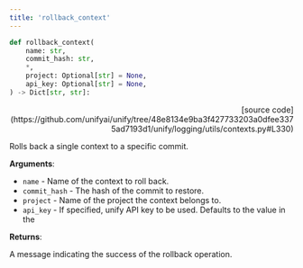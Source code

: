 ```yaml
---
title: 'rollback_context'
---
```


```python
def rollback_context(
    name: str,
    commit_hash: str,
    *,
    project: Optional[str] = None,
    api_key: Optional[str] = None,
) -> Dict[str, str]:
```

<p align="right">[source code](https://github.com/unifyai/unify/tree/48e8134e9ba3f427733203a0dfee3375ad7193d1/unify/logging/utils/contexts.py#L330)</p>

Rolls back a single context to a specific commit.

**Arguments**:

- `name` - Name of the context to roll back.
- `commit_hash` - The hash of the commit to restore.
- `project` - Name of the project the context belongs to.
- `api_key` - If specified, unify API key to be used. Defaults to the value in the



**Returns**:

A message indicating the success of the rollback operation.